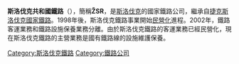 {{Infobox company
| name = Železnice Slovenskej republiky
| logo_size = 120px
| type = [[国有企业|国有企业]]
| foundation = 1993
| location = [[斯洛伐克|斯洛伐克]][[布拉迪斯拉发|布拉迪斯拉发]]
| industry = 交通运输
| products = 联通基础设施服务
| revenue = {{Unbulleted list|class=nowrap|{{increase}} [[euro|€]]509.3 million (2019)<ref name="2019annualreport">{{cite report |date=20 March 2020 |title=Výročná Správa 2019 |trans-title=2019 Annual Report |url=https://www.zsr.sk/files/o-nas/vyrocne-spravy/vyrocnasprava2019.pdf |publisher=Railways of the Slovak Republic |location=Bratislava, Slovakia |language=sk |pages=22, 25 |access-date=25 May 2020 |archive-date=2021-12-16 |archive-url=https://web.archive.org/web/20211216143055/https://www.zsr.sk/files/o-nas/vyrocne-spravy/vyrocnasprava2019.pdf |dead-url=no }}</ref>|{{increase}} [[euro|€]]495.6 million (2018)<ref name="2018annualreport">{{cite report |url=https://www.zsr.sk/files/o-nas/vyrocne-spravy/vyrocnasprava2018.pdf |title=Výročná správa 2018 (2018 Annual Report) |language=sk |pages=41–42 |publisher=Railways of the Slovak Republic |location=Bratislava |date=8 March 2019 |access-date=24 June 2019 |archive-date=2021-12-16 |archive-url=https://web.archive.org/web/20211216143049/https://www.zsr.sk/files/o-nas/vyrocne-spravy/vyrocnasprava2018.pdf |dead-url=no }}</ref>|{{decrease}} [[euro|€]]466 million (2017)<ref name="2017annualreport">{{cite report |url=https://www.zsr.sk/files/o-nas/vyrocne-spravy/vyrocnasprava2017.pdf |title=Výročná správa 2017 (2017 Annual Report) |language=sk |pages=15–17 |publisher=Railways of the Slovak Republic |location=Bratislava |date=3 March 2017 |access-date=16 April 2017 |archive-date=2021-12-16 |archive-url=https://web.archive.org/web/20211216143049/https://www.zsr.sk/files/o-nas/vyrocne-spravy/vyrocnasprava2017.pdf |dead-url=no }}</ref>}}
| net_income = {{Unbulleted list|class=nowrap|{{decrease}}[[euro|€]]−2.3 million<ref name="2019annualreport"/>|{{increase}} [[euro|€]]172 thousand (2018)<ref name="2018annualreport"/>|{{decrease}} [[euro|€]]102 thousand (2017)<ref name="2017annualreport"/>}}
| assets = {{Unbulleted list|class=nowrap|{{increase}} [[euro|€]]102 thousand (2019)<ref name="2019annualreport"/>|{{increase}} [[euro|€]]3.610 billion (2018)<ref name="2018annualreport"/>|{{decrease}} [[euro|€]]3.717billion (2017)<ref name="2017annualreport"/>}}
| num_employees = {{Unbulleted list|class=nowrap|{{increase}} 13,716 (2019)<ref name="2019annualreport"/>|{{decrease}} 13,665 (2018)<ref name="2018annualreport"/>|{{decrease}} 13,781 (2017)<ref name="2017annualreport"/>}}
| homepage =[http://www.zsr.sk www.zsr.sk]
| footnotes =
}}

'''斯洛伐克共和國鐵路'''（{{lang-sk|Železnice Slovenskej republiky}}），簡稱'''ŽSR'''，是[[斯洛伐克|斯洛伐克]]的國家鐵路公司，繼承自[[捷克斯洛伐克國家鐵路|捷克斯洛伐克國家鐵路]]。1998年後，斯洛伐克鐵路事業開始[[民營化|民營化]]進程。2002年，鐵路客運業務和鐵路設施保養業務分離。由於斯洛伐克鐵路的客運業務已經民營化，現在斯洛伐克鐵路的主營業務是國有鐵路線的設施維護保養。
{{歐洲國家鐵路}}
{{歐洲題目|鐵路}}
[[Category:斯洛伐克鐵路|Category:斯洛伐克鐵路]]
[[Category:鐵路公司|Category:鐵路公司]]